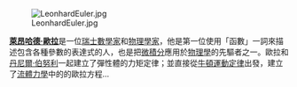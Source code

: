 [[File:LeonhardEuler.jpg|right]]

'''[[萊昂哈德·歐拉|萊昂哈德·歐拉]]'''是一位[[瑞士|瑞士]][[數學家|數學家]]和[[物理學家|物理學家]]，他是第一位使用「函數」一詞來描述包含各種參數的表達式的人，也是把[[微積分|微積分]]應用於[[物理學|物理學]]的先驅者之一。歐拉和[[丹尼爾·伯努利|丹尼爾·伯努利]]一起建立了彈性體的力矩定律；並直接從[[牛頓運動定律|牛頓運動定律]]出發，建立了[[流體力學|流體力學]]中的的歐拉方程…